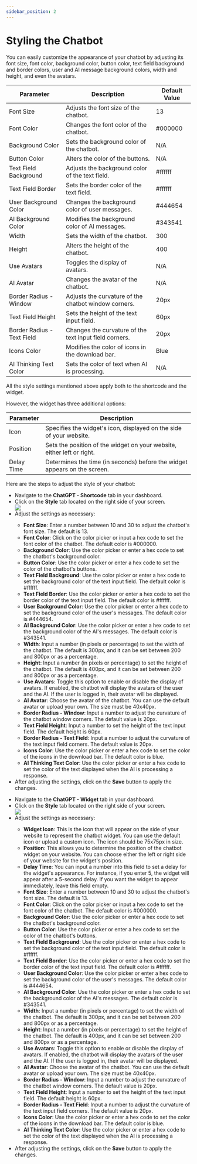 ```yaml
---
sidebar_position: 2
---
```



# Styling the Chatbot

You can easily customize the appearance of your chatbot by adjusting its font size, font color, background color, button color, text field background and border colors, user and AI message background colors, width and height, and even the avatars.

| Parameter              | Description                                         | Default Value |
|------------------------|-----------------------------------------------------|---------------|
| Font Size              | Adjusts the font size of the chatbot.               | 13            |
| Font Color             | Changes the font color of the chatbot.              | #000000       |
| Background Color       | Sets the background color of the chatbot.           | N/A           |
| Button Color           | Alters the color of the buttons.                    | N/A           |
| Text Field Background  | Adjusts the background color of the text field.     | #ffffff       |
| Text Field Border      | Sets the border color of the text field.            | #ffffff       |
| User Background Color  | Changes the background color of user messages.      | #444654       |
| AI Background Color    | Modifies the background color of AI messages.       | #343541       |
| Width                  | Sets the width of the chatbot.                      | 300           |
| Height                 | Alters the height of the chatbot.                   | 400           |
| Use Avatars            | Toggles the display of avatars.                     | N/A           |
| AI Avatar              | Changes the avatar of the chatbot.                  | N/A           |
| Border Radius - Window | Adjusts the curvature of the chatbot window corners.| 20px          |
| Text Field Height      | Sets the height of the text input field.            | 60px          |
| Border Radius - Text Field | Changes the curvature of the text input field corners.| 20px    |
| Icons Color            | Modifies the color of icons in the download bar.    | Blue          |
| AI Thinking Text Color | Sets the color of text when AI is processing.       | N/A           |

All the style settings mentioned above apply both to the shortcode and the widget.

However, the widget has three additional options:

| Parameter  | Description                                                                     |
|------------|---------------------------------------------------------------------------------|
| Icon       | Specifies the widget's icon, displayed on the side of your website.             |
| Position   | Sets the position of the widget on your website, either left or right.          |
| Delay Time | Determines the time (in seconds) before the widget appears on the screen.       |

Here are the steps to adjust the style of your chatbot:

<Tabs>
  <TabItem value="shortcode" label="Shortcode" default>
    <ul>
        <li>Navigate to the <b>ChatGPT - Shortcode</b> tab in your dashboard.</li>
        <li>Click on the <b>Style</b> tab located on the right side of your screen.</li>
        <img src={Style} />
        <li>Adjust the settings as necessary:</li>
            <ul>
                <li><b>Font Size</b>: Enter a number between 10 and 30 to adjust the chatbot's font size. The default is 13.</li>
                <li><b>Font Color</b>: Click on the color picker or input a hex code to set the font color of the chatbot. The default color is #000000.</li>
                <li><b>Background Color</b>: Use the color picker or enter a hex code to set the chatbot's background color.</li>
                <li><b>Button Color</b>: Use the color picker or enter a hex code to set the color of the chatbot's buttons.</li>
                <li><b>Text Field Background</b>: Use the color picker or enter a hex code to set the background color of the text input field. The default color is #ffffff.</li>
                <li><b>Text Field Border</b>: Use the color picker or enter a hex code to set the border color of the text input field. The default color is #ffffff.</li>
                <li><b>User Background Color</b>: Use the color picker or enter a hex code to set the background color of the user's messages. The default color is #444654.</li>
                <li><b>AI Background Color</b>: Use the color picker or enter a hex code to set the background color of the AI's messages. The default color is #343541.</li>
                <li><b>Width</b>: Input a number (in pixels or percentage) to set the width of the chatbot. The default is 300px, and it can be set between 200 and 800px or as a percentage.</li>
                <li><b>Height</b>: Input a number (in pixels or percentage) to set the height of the chatbot. The default is 400px, and it can be set between 200 and 800px or as a percentage.</li>
                <li><b>Use Avatars</b>: Toggle this option to enable or disable the display of avatars. If enabled, the chatbot will display the avatars of the user and the AI. If the user is logged in, their avatar will be displayed.</li>
                <li><b>AI Avatar</b>: Choose the avatar of the chatbot. You can use the default avatar or upload your own. The size must be 40x40px.</li>
                <li><b>Border Radius - Window</b>: Input a number to adjust the curvature of the chatbot window corners. The default value is 20px.</li>
                <li><b>Text Field Height</b>: Input a number to set the height of the text input field. The default height is 60px.</li>
                <li><b>Border Radius - Text Field</b>: Input a number to adjust the curvature of the text input field corners. The default value is 20px.</li>
                <li><b>Icons Color</b>: Use the color picker or enter a hex code to set the color of the icons in the download bar. The default color is blue.</li>
                <li><b>AI Thinking Text Color</b>: Use the color picker or enter a hex code to set the color of the text displayed when the AI is processing a response.</li>
            </ul>
        <li>After adjusting the settings, click on the <b>Save</b> button to apply the changes.</li>
    </ul>
  </TabItem>
  <TabItem value="widget" label="Widget">
    <ul>
        <li>Navigate to the <b>ChatGPT - Widget</b> tab in your dashboard.</li>
        <li>Click on the <b>Style</b> tab located on the right side of your screen.</li>
        <img src={StyleWidget} />
        <li>Adjust the settings as necessary:</li>
            <ul>
                <li><b>Widget Icon</b>: This is the icon that will appear on the side of your website to represent the chatbot widget. You can use the default icon or upload a custom icon. The icon should be 75x75px in size.</li>
                <li><b>Position</b>: This allows you to determine the position of the chatbot widget on your website. You can choose either the left or right side of your website for the widget's position.</li>
                <li><b>Delay Time</b>: You can input a number into this field to set a delay for the widget's appearance. For instance, if you enter 5, the widget will appear after a 5-second delay. If you want the widget to appear immediately, leave this field empty.</li>
                <li><b>Font Size</b>: Enter a number between 10 and 30 to adjust the chatbot's font size. The default is 13.</li>
                <li><b>Font Color</b>: Click on the color picker or input a hex code to set the font color of the chatbot. The default color is #000000.</li>
                <li><b>Background Color</b>: Use the color picker or enter a hex code to set the chatbot's background color.</li>
                <li><b>Button Color</b>: Use the color picker or enter a hex code to set the color of the chatbot's buttons.</li>
                <li><b>Text Field Background</b>: Use the color picker or enter a hex code to set the background color of the text input field. The default color is #ffffff.</li>
                <li><b>Text Field Border</b>: Use the color picker or enter a hex code to set the border color of the text input field. The default color is #ffffff.</li>
                <li><b>User Background Color</b>: Use the color picker or enter a hex code to set the background color of the user's messages. The default color is #444654.</li>
                <li><b>AI Background Color</b>: Use the color picker or enter a hex code to set the background color of the AI's messages. The default color is #343541.</li>
                <li><b>Width</b>: Input a number (in pixels or percentage) to set the width of the chatbot. The default is 300px, and it can be set between 200 and 800px or as a percentage.</li>
                <li><b>Height</b>: Input a number (in pixels or percentage) to set the height of the chatbot. The default is 400px, and it can be set between 200 and 800px or as a percentage.</li>
                <li><b>Use Avatars</b>: Toggle this option to enable or disable the display of avatars. If enabled, the chatbot will display the avatars of the user and the AI. If the user is logged in, their avatar will be displayed.</li>
                <li><b>AI Avatar</b>: Choose the avatar of the chatbot. You can use the default avatar or upload your own. The size must be 40x40px.</li>
                <li><b>Border Radius - Window</b>: Input a number to adjust the curvature of the chatbot window corners. The default value is 20px.</li>
                <li><b>Text Field Height</b>: Input a number to set the height of the text input field. The default height is 60px.</li>
                <li><b>Border Radius - Text Field</b>: Input a number to adjust the curvature of the text input field corners. The default value is 20px.</li>
                <li><b>Icons Color</b>: Use the color picker or enter a hex code to set the color of the icons in the download bar. The default color is blue.</li>
                <li><b>AI Thinking Text Color</b>: Use the color picker or enter a hex code to set the color of the text displayed when the AI is processing a response.</li>
            </ul>
        <li>After adjusting the settings, click on the <b>Save</b> button to apply the changes.</li>
    </ul>
  </TabItem>
</Tabs>